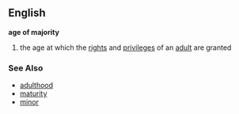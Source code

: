 == English ==
{{idiom2}}
'''age of majority'''
# the age at which the [[rights]] and [[privileges]] of an [[adult]] are granted

=== See Also ===
*[[adulthood]]
*[[maturity]]
*[[minor]]